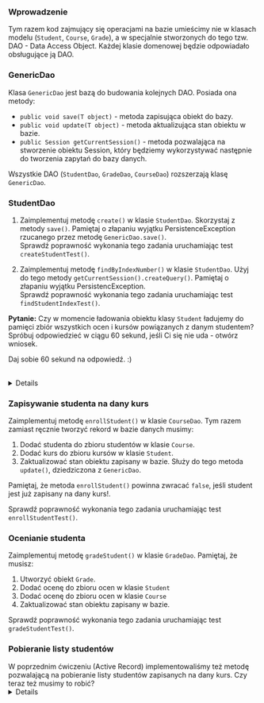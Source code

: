 
### Wprowadzenie
Tym razem kod zajmujący się operacjami na bazie umieścimy nie w klasach modelu (`Student`, `Course`, `Grade`), a w specjalnie stworzonych do tego tzw. DAO - Data Access Object.
Każdej klasie domenowej będzie odpowiadało obsługujące ją DAO.

### GenericDao

Klasa `GenericDao` jest bazą do budowania kolejnych DAO. Posiada ona metody:

* `public void save(T object)` - metoda zapisująca obiekt do bazy.
* `public void update(T object)` - metoda aktualizująca stan obiektu w bazie.
* `public Session getCurrentSession()` - metoda pozwalająca na stworzenie obiektu Session, który będziemy wykorzystywać następnie do tworzenia zapytań do bazy danych.

Wszystkie DAO (`StudentDao`, `GradeDao`, `CourseDao`) rozszerzają klasę `GenericDao`.

### StudentDao

1. Zaimplementuj metodę `create()` w klasie `StudentDao`. Skorzystaj z metody `save()`. Pamiętaj o złapaniu wyjątku PersistenceException rzucanego przez metodę `GenericDao.save()`.  
Sprawdź poprawność wykonania tego zadania uruchamiając test `createStudentTest()`.

1. Zaimplementuj metodę `findByIndexNumber()` w klasie `StudentDao`. Użyj do tego metody `getCurrentSession().createQuery()`. Pamiętaj o złapaniu wyjątku PersistencException.  
Sprawdź poprawność wykonania tego zadania uruchamiając test `findStudentIndexTest()`.


<Callout type="info">

**Pytanie:**
Czy w momencie ładowania obiektu klasy `Student` ładujemy do pamięci zbiór wszystkich ocen i kursów powiązanych z danym studentem? Spróbuj odpowiedzieć w ciągu 60 sekund, jeśli Ci się nie uda - otwórz wniosek.

Daj sobie 60 sekund na odpowiedź. :) 
</Callout>

<br />

<Details>
To, że nie mogłeś odpowiedzieć na to pytanie w ciągu 60 sekund pokazuje nam pewną istotną kwestię związaną ze wzorcem Object-Relational Mapping. 
Delegując ładowanie elementów z bazy do biblioteki oddajemy jej część odpowiedzialności. Oczywiście możemy dowolnie konfigurować sposób ładowania danych, natomiast wymaga to głębszej znajomości biblioteki i na pierwszy rzut oka jest mniej oczywiste niż w Active Record.
Jeśli popełnimy błąd przy konfiguracji to może się okazać, że wczytujemy **całą** naszą bazę danych przy pojedynczym zapytaniu, co w oczywisty sposób zabija wydajność aplikacji.
</Details>


### Zapisywanie studenta na dany kurs
Zaimplementuj metodę `enrollStudent()` w klasie `CourseDao`. Tym razem zamiast ręcznie tworzyć rekord w bazie danych musimy:

1. Dodać studenta do zbioru studentów w klasie `Course`.
1. Dodać kurs do zbioru kursów w klasie `Student`.
1. Zaktualizować stan obiektu zapisany w bazie. Służy do tego metoda `update()`, dziedziczona z `GenericDao`.

Pamiętaj, że metoda `enrollStudent()` powinna zwracać `false`, jeśli student jest już zapisany na dany kurs!.

Sprawdź poprawność wykonania tego zadania uruchamiając test `enrollStudentTest()`.


### Ocenianie studenta
Zaimplementuj metodę `gradeStudent()` w klasie `GradeDao`. Pamiętaj, że musisz:

1. Utworzyć obiekt `Grade`.
1. Dodać ocenę do zbioru ocen w klasie `Student`
1. Dodać ocenę do zbioru ocen w klasie `Course`
1. Zaktualizować stan obiektu zapisany w bazie.

Sprawdź poprawność wykonania tego zadania uruchamiając test `gradeStudentTest()`.


### Pobieranie listy studentów

<Callout type="info">
W poprzednim ćwiczeniu (Active Record) implementowaliśmy też metodę pozwalającą na pobieranie listy studentów zapisanych na dany kurs. Czy teraz też musimy to robić?
</Callout>

<br />

<Details>
Nie. Tym razem w klasie Course posiadamy pole ze zbiorem studentów. Za jego ładowanie odpowiedzialny jest Hibernate.
</Details>
